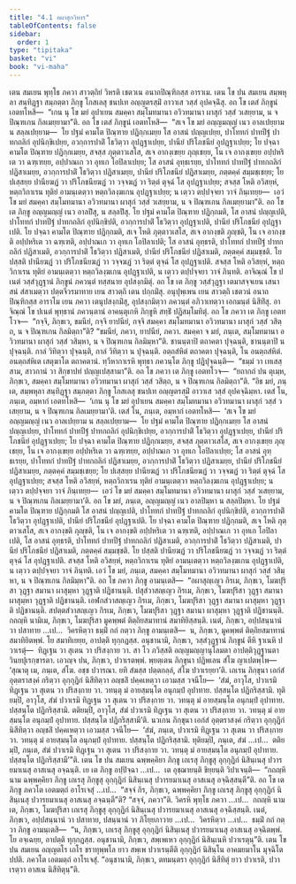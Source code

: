 ```yaml
---
title: "4.1 อผาสุกวิหาร"
tableOfContents: false
sidebar:
  order: 1
type: "tipitaka"
basket: "vi"
book: "vi-maha"
---
```



<DynamicBreadcrumb />

<Division number="209" book="vi-maha">

<Paragraph number="953" book="vi-maha">
เตน สมเยน พุทฺโธ ภควา สาวตฺถิยํ วิหรติ เชตวเน อนาถปิณฺฑิกสฺส อาราเม. เตน โข ปน สมเยน สมฺพหุลา สนฺทิฏฺฐา สมฺภตฺตา ภิกฺขู โกสเลสุ ชนปเท อญฺญตรสฺมิํ อาวาเส วสฺสํ อุปคจฺฉิํสุ. อถ โข เตสํ ภิกฺขูนํ เอตทโหสิ—  “เกน นุ โข มยํ อุปาเยน สมคฺคา สมฺโมทมานา อวิวทมานา ผาสุกํ วสฺสํ วเสยฺยาม, น จ ปิณฺฑเกน กิลเมยฺยามา”ติ. อถ โข เตสํ ภิกฺขูนํ เอตทโหสิ—  “สเจ โข มยํ อญฺญมญฺญํ เนว อาลเปยฺยาม น สลฺลเปยฺยาม—  โย ปฐมํ คามโต ปิณฺฑาย ปฏิกฺกเมยฺย โส อาสนํ ปญฺญเปยฺย, ปาโททกํ ปาทปีฐํ ปาทกถลิกํ อุปนิกฺขิเปยฺย, อวกฺการปาติํ โธวิตฺวา อุปฏฺฐาเปยฺย, ปานียํ ปริโภชนียํ อุปฏฺฐาเปยฺย; โย ปจฺฉา คามโต ปิณฺฑาย ปฏิกฺกเมยฺย, สจสฺส ภุตฺตาวเสโส, สเจ อากงฺเขยฺย ภุญฺเชยฺย, โน เจ อากงฺเขยฺย อปฺปหริเต วา ฉฑฺเฑยฺย, อปฺปาณเก วา อุทเก โอปิลาเปยฺย; โส อาสนํ อุทฺธเรยฺย, ปาโททกํ ปาทปีฐํ ปาทกถลิกํ ปฏิสาเมยฺย, อวกฺการปาติํ โธวิตฺวา ปฏิสาเมยฺย, ปานียํ ปริโภชนียํ ปฏิสาเมยฺย, ภตฺตคฺคํ สมฺมชฺเชยฺย; โย ปเสฺสยฺย ปานียฆฏํ วา ปริโภชนียฆฏํ วา วจฺจฆฏํ วา ริตฺตํ ตุจฺฉํ โส อุปฏฺฐาเปยฺย; สจสฺส โหติ อวิสยฺหํ, หตฺถวิกาเรน ทุติยํ อามนฺเตตฺวา หตฺถวิลงฺฆเกน อุปฏฺฐาเปยฺย; น เตฺวว ตปฺปจฺจยา วาจํ ภินฺเทยฺย—  เอวํ โข มยํ สมคฺคา สมฺโมทมานา อวิวทมานา ผาสุกํ วสฺสํ วเสยฺยาม, น จ ปิณฺฑเกน กิลเมยฺยามา”ติ.
</Paragraph>

<Paragraph number="954" book="vi-maha">
อถ โข เต ภิกฺขู อญฺญมญฺญํ เนว อาลปิํสุ, น สลฺลปิํสุ. โย ปฐมํ คามโต ปิณฺฑาย ปฏิกฺกมติ, โส อาสนํ ปญฺญเปติ, ปาโททกํ ปาทปีฐํ ปาทกถลิกํ อุปนิกฺขิปติ, อวกฺการปาติํ โธวิตฺวา อุปฏฺฐาเปติ, ปานียํ ปริโภชนียํ อุปฏฺฐาเปติ. โย ปจฺฉา คามโต ปิณฺฑาย ปฏิกฺกมติ, สเจ โหติ ภุตฺตาวเสโส, สเจ อากงฺขติ ภุญฺชติ, โน เจ อากงฺขติ อปฺปหริเต วา ฉฑฺเฑติ, อปฺปาณเก วา อุทเก โอปิลาเปติ; โส อาสนํ อุทฺธรติ, ปาโททกํ ปาทปีฐํ ปาทกถลิกํ ปฏิสาเมติ, อวกฺการปาติํ โธวิตฺวา ปฏิสาเมติ, ปานียํ ปริโภชนียํ ปฏิสาเมติ, ภตฺตคฺคํ สมฺมชฺชติ. โย ปสฺสติ ปานียฆฏํ วา ปริโภชนียฆฏํ วา วจฺจฆฏํ วา ริตฺตํ ตุจฺฉํ โส อุปฏฺฐาเปติ. สจสฺส โหติ อวิสยฺหํ, หตฺถวิกาเรน ทุติยํ อามนฺเตตฺวา หตฺถวิลงฺฆเกน อุปฏฺฐาเปติ, น เตฺวว ตปฺปจฺจยา วาจํ ภินฺทติ.
</Paragraph>

<Paragraph number="955" book="vi-maha">
อาจิณฺณํ โข ปเนตํ วสฺสํวุฏฺฐานํ ภิกฺขูนํ ภควนฺตํ ทสฺสนาย อุปสงฺกมิตุํ. อถ โข เต ภิกฺขู วสฺสํวุฏฺฐา เตมาสจฺจเยน เสนาสนํ สํสาเมตฺวา ปตฺตจีวรมาทาย เยน สาวตฺถิ เตน ปกฺกมิํสุ. อนุปุพฺเพน เยน สาวตฺถิ เชตวนํ อนาถปิณฺฑิกสฺส อาราโม เยน ภควา เตนุปสงฺกมิํสุ, อุปสงฺกมิตฺวา ภควนฺตํ อภิวาเทตฺวา เอกมนฺตํ นิสีทิํสุ. อาจิณฺณํ โข ปเนตํ พุทฺธานํ ภควนฺตานํ อาคนฺตุเกหิ ภิกฺขูหิ สทฺธิํ ปฏิสมฺโมทิตุํ. อถ โข ภควา เต ภิกฺขู เอตทโวจ—  “กจฺจิ, ภิกฺขเว, ขมนียํ, กจฺจิ ยาปนียํ, กจฺจิ สมคฺคา สมฺโมทมานา อวิวทมานา ผาสุกํ วสฺสํ วสิตฺถ, น จ ปิณฺฑเกน กิลมิตฺถา”ติ? “ขมนียํ, ภควา, ยาปนียํ, ภควา. สมคฺคา จ มยํ, ภนฺเต, สมฺโมทมานา อวิวทมานา ผาสุกํ วสฺสํ วสิมฺหา, น จ ปิณฺฑเกน กิลมิมฺหา”ติ. ชานนฺตาปิ ตถาคตา ปุจฺฉนฺติ, ชานนฺตาปิ น ปุจฺฉนฺติ. กาลํ วิทิตฺวา ปุจฺฉนฺติ, กาลํ วิทิตฺวา น ปุจฺฉนฺติ. อตฺถสํหิตํ ตถาคตา ปุจฺฉนฺติ, โน อนตฺถสํหิตํ. อนตฺถสํหิเต เสตุฆาโต ตถาคตานํ. ทฺวีหากาเรหิ พุทฺธา ภควนฺโต ภิกฺขู ปฏิปุจฺฉนฺติ—  “ธมฺมํ วา เทเสสฺสาม, สาวกานํ วา สิกฺขาปทํ ปญฺญเปสฺสามา”ติ. อถ โข ภควา เต ภิกฺขู เอตทโวจ—  “ยถากถํ ปน ตุเมฺห, ภิกฺขเว, สมคฺคา สมฺโมทมานา อวิวทมานา ผาสุกํ วสฺสํ วสิตฺถ, น จ ปิณฺฑเกน กิลมิตฺถา”ติ.
</Paragraph>

<Paragraph number="956" book="vi-maha">
“อิธ มยํ, ภนฺเต, สมฺพหุลา สนฺทิฏฺฐา สมฺภตฺตา ภิกฺขู โกสเลสุ ชนปเท อญฺญตรสฺมิํ อาวาเส วสฺสํ อุปคจฺฉิมฺหา. เตสํ โน, ภนฺเต, อมฺหากํ เอตทโหสิ—  ‘เกน นุ โข มยํ อุปาเยน สมคฺคา สมฺโมทมานา อวิวทมานา ผาสุกํ วสฺสํ วเสยฺยาม, น จ ปิณฺฑเกน กิลเมยฺยามา’ติ. เตสํ โน, ภนฺเต, อมฺหากํ เอตทโหสิ—  ‘สเจ โข มยํ อญฺญมญฺญํ เนว อาลเปยฺยาม น สลฺลเปยฺยาม—  โย ปฐมํ คามโต ปิณฺฑาย ปฏิกฺกเมยฺย โส อาสนํ ปญฺญเปยฺย, ปาโททกํ ปาทปีฐํ ปาทกถลิกํ อุปนิกฺขิเปยฺย, อวกฺการปาติํ โธวิตฺวา อุปฏฺฐาเปยฺย, ปานียํ ปริโภชนียํ อุปฏฺฐาเปยฺย; โย ปจฺฉา คามโต ปิณฺฑาย ปฏิกฺกเมยฺย, สจสฺส ภุตฺตาวเสโส, สเจ อากงฺเขยฺย ภุญฺเชยฺย, โน เจ อากงฺเขยฺย อปฺปหริเต วา ฉฑฺเฑยฺย, อปฺปาณเก วา อุทเก โอปิลาเปยฺย; โส อาสนํ อุทฺธเรยฺย, ปาโททกํ ปาทปีฐํ ปาทกถลิกํ ปฏิสาเมยฺย, อวกฺการปาติํ โธวิตฺวา ปฏิสาเมยฺย, ปานียํ ปริโภชนียํ ปฏิสาเมยฺย, ภตฺตคฺคํ สมฺมชฺเชยฺย; โย ปเสฺสยฺย ปานียฆฏํ วา ปริโภชนียฆฏํ วา วจฺจฆฏํ วา ริตฺตํ ตุจฺฉํ โส อุปฏฺฐาเปยฺย; สจสฺส โหติ อวิสยฺหํ, หตฺถวิกาเรน ทุติยํ อามนฺเตตฺวา หตฺถวิลงฺฆเกน อุปฏฺฐาเปยฺย; น เตฺวว ตปฺปจฺจยา วาจํ ภินฺเทยฺย—  เอวํ โข มยํ สมคฺคา สมฺโมทมานา อวิวทมานา ผาสุกํ วสฺสํ วเสยฺยาม, น จ ปิณฺฑเกน กิลเมยฺยามา’ติ. อถ โข มยํ, ภนฺเต, อญฺญมญฺญํ เนว อาลปิมฺหา น สลฺลปิมฺหา. โย ปฐมํ คามโต ปิณฺฑาย ปฏิกฺกมติ โส อาสนํ ปญฺญเปติ, ปาโททกํ ปาทปีฐํ ปาทกถลิกํ อุปนิกฺขิปติ, อวกฺการปาติํ โธวิตฺวา อุปฏฺฐาเปติ, ปานียํ ปริโภชนียํ อุปฏฺฐาเปติ. โย ปจฺฉา คามโต ปิณฺฑาย ปฏิกฺกมติ, สเจ โหติ ภุตฺตาวเสโส, สเจ อากงฺขติ ภุญฺชติ, โน เจ อากงฺขติ อปฺปหริเต วา ฉฑฺเฑติ, อปฺปาณเก วา อุทเก โอปิลาเปติ, โส อาสนํ อุทฺธรติ, ปาโททกํ ปาทปีฐํ ปาทกถลิกํ ปฏิสาเมติ, อวกฺการปาติํ โธวิตฺวา ปฏิสาเมติ, ปานียํ ปริโภชนียํ ปฏิสาเมติ, ภตฺตคฺคํ สมฺมชฺชติ. โย ปสฺสติ ปานียฆฏํ วา ปริโภชนียฆฏํ วา วจฺจฆฏํ วา ริตฺตํ ตุจฺฉํ โส อุปฏฺฐาเปติ. สจสฺส โหติ อวิสยฺหํ, หตฺถวิกาเรน ทุติยํ อามนฺเตตฺวา หตฺถวิลงฺฆเกน อุปฏฺฐาเปติ, น เตฺวว ตปฺปจฺจยา วาจํ ภินฺทติ. เอวํ โข มยํ, ภนฺเต, สมคฺคา สมฺโมทมานา อวิวทมานา ผาสุกํ วสฺสํ วสิมฺหา, น จ ปิณฺฑเกน กิลมิมฺหา”ติ.
</Paragraph>

<Paragraph number="957" book="vi-maha">
อถ โข ภควา ภิกฺขู อามนฺเตสิ—  “อผาสุญฺเญว กิรเม, ภิกฺขเว, โมฆปุริสา วุฏฺฐา สมานา ผาสุมฺหา วุฏฺฐาติ ปฏิชานนฺติ. ปสุสํวาสญฺเญว กิรเม, ภิกฺขเว, โมฆปุริสา วุฏฺฐา สมานา ผาสุมฺหา วุฏฺฐาติ ปฏิชานนฺติ. เอฬกสํวาสญฺเญว กิรเม, ภิกฺขเว, โมฆปุริสา วุฏฺฐา สมานา ผาสุมฺหา วุฏฺฐาติ ปฏิชานนฺติ. สปตฺตสํวาสญฺเญว กิรเม, ภิกฺขเว, โมฆปุริสา วุฏฺฐา สมานา ผาสุมฺหา วุฏฺฐาติ ปฏิชานนฺติ. กถญฺหิ นามิเม, ภิกฺขเว, โมฆปุริสา มูคพฺพตํ ติตฺถิยสมาทานํ สมาทิยิสฺสนฺติ. เนตํ, ภิกฺขเว, อปฺปสนฺนานํ วา ปสาทาย …เป…  วิครหิตฺวา ธมฺมิํ กถํ กตฺวา ภิกฺขู อามนฺเตสิ—  น, ภิกฺขเว, มูคพฺพตํ ติตฺถิยสมาทานํ สมาทิยิตพฺพํ. โย สมาทิเยยฺย, อาปตฺติ ทุกฺกฏสฺส. อนุชานามิ, ภิกฺขเว, วสฺสํวุฏฺฐานํ ภิกฺขูนํ ตีหิ ฐาเนหิ ปวาเรตุํ—  ทิฏฺเฐน วา สุเตน วา ปริสงฺกาย วา. สา โว ภวิสฺสติ อญฺญมญฺญานุโลมตา อาปตฺติวุฏฺฐานตา วินยปุเรกฺขารตา. เอวญฺจ ปน, ภิกฺขเว, ปวาเรตพฺพํ. พฺยตฺเตน ภิกฺขุนา ปฏิพเลน สํโฆ ญาเปตพฺโพ—
</Paragraph>

</Division>
<Division number="210" book="vi-maha">

<Paragraph number="958" book="vi-maha">
‘สุณาตุ เม, ภนฺเต, สํโฆ. อชฺช ปวารณา. ยทิ สํฆสฺส ปตฺตกลฺลํ, สํโฆ ปวาเรยฺยา’ติ.
</Paragraph>

<Paragraph number="959" book="vi-maha">
เถเรน ภิกฺขุนา เอกํสํ อุตฺตราสงฺคํ กริตฺวา อุกฺกุฏิกํ นิสีทิตฺวา อญฺชลิํ ปคฺคเหตฺวา เอวมสฺส วจนีโย—  ‘สํฆํ, อาวุโส, ปวาเรมิ ทิฏฺเฐน วา สุเตน วา ปริสงฺกาย วา. วทนฺตุ มํ อายสฺมนฺโต อนุกมฺปํ อุปาทาย. ปสฺสนฺโต ปฏิกริสฺสามิ. ทุติยมฺปิ, อาวุโส, สํฆํ ปวาเรมิ ทิฏฺเฐน วา สุเตน วา ปริสงฺกาย วา. วทนฺตุ มํ อายสฺมนฺโต อนุกมฺปํ อุปาทาย. ปสฺสนฺโต ปฏิกริสฺสามิ. ตติยมฺปิ, อาวุโส, สํฆํ ปวาเรมิ ทิฏฺเฐน วา สุเตน วา ปริสงฺกาย วา. วทนฺตุ มํ อายสฺมนฺโต อนุกมฺปํ อุปาทาย. ปสฺสนฺโต ปฏิกริสฺสามี’ติ.
</Paragraph>

<Paragraph number="960" book="vi-maha">
นวเกน ภิกฺขุนา เอกํสํ อุตฺตราสงฺคํ กริตฺวา อุกฺกุฏิกํ นิสีทิตฺวา อญฺชลิํ ปคฺคเหตฺวา เอวมสฺส วจนีโย—  ‘สํฆํ, ภนฺเต, ปวาเรมิ ทิฏฺเฐน วา สุเตน วา ปริสงฺกาย วา. วทนฺตุ มํ อายสฺมนฺโต อนุกมฺปํ อุปาทาย. ปสฺสนฺโต ปฏิกริสฺสามิ. ทุติยมฺปิ, ภนฺเต, สํฆํ …เป…  ตติยมฺปิ, ภนฺเต, สํฆํ ปวาเรมิ ทิฏฺเฐน วา สุเตน วา ปริสงฺกาย วา. วทนฺตุ มํ อายสฺมนฺโต อนุกมฺปํ อุปาทาย. ปสฺสนฺโต ปฏิกริสฺสามี’”ติ.
</Paragraph>

</Division>
<Division number="211" book="vi-maha">

<Paragraph number="961" book="vi-maha">
เตน โข ปน สมเยน ฉพฺพคฺคิยา ภิกฺขู เถเรสุ ภิกฺขูสุ อุกฺกุฏิกํ นิสินฺเนสุ ปวารยมาเนสุ อาสเนสุ อจฺฉนฺติ. เย เต ภิกฺขู อปฺปิจฺฉา …เป…  เต อุชฺฌายนฺติ ขิยฺยนฺติ วิปาเจนฺติ—  “กถญฺหิ นาม ฉพฺพคฺคิยา ภิกฺขู เถเรสุ ภิกฺขูสุ อุกฺกุฏิกํ นิสินฺเนสุ ปวารยมาเนสุ อาสเนสุ อจฺฉิสฺสนฺตี”ติ. อถ โข เต ภิกฺขู ภควโต เอตมตฺถํ อาโรเจสุํ …เป…  “สจฺจํ กิร, ภิกฺขเว, ฉพฺพคฺคิยา ภิกฺขู เถเรสุ ภิกฺขูสุ อุกฺกุฏิกํ นิสินฺเนสุ ปวารยมาเนสุ อาสเนสุ อจฺฉนฺตี”ติ? “สจฺจํ, ภควา”ติ. วิครหิ พุทฺโธ ภควา …เป…  กถญฺหิ นาม เต, ภิกฺขเว, โมฆปุริสา เถเรสุ ภิกฺขูสุ อุกฺกุฏิกํ นิสินฺเนสุ ปวารยมาเนสุ อาสเนสุ อจฺฉิสฺสนฺติ. เนตํ, ภิกฺขเว, อปฺปสนฺนานํ วา ปสาทาย, ปสนฺนานํ วา ภิโยฺยภาวาย …เป…  วิครหิตฺวา …เป…  ธมฺมิํ กถํ กตฺวา ภิกฺขู อามนฺเตสิ—  “น, ภิกฺขเว, เถเรสุ ภิกฺขูสุ อุกฺกุฏิกํ นิสินฺเนสุ ปวารยมาเนสุ อาสเนสุ อจฺฉิตพฺพํ. โย อจฺเฉยฺย, อาปตฺติ ทุกฺกฏสฺส. อนุชานามิ, ภิกฺขเว, สพฺเพเหว อุกฺกุฏิกํ นิสินฺเนหิ ปวาเรตุนฺ”ติ.
</Paragraph>

<Paragraph number="962" book="vi-maha">
เตน โข ปน สมเยน อญฺญตโร เถโร ชราทุพฺพโล ยาว สพฺเพ ปวาเรนฺตีติ อุกฺกุฏิกํ นิสินฺโน อาคมยมาโน มุจฺฉิโต ปปติ. ภควโต เอตมตฺถํ อาโรเจสุํ. “อนุชานามิ, ภิกฺขเว, ตทมนฺตรา อุกฺกุฏิกํ นิสีทิตุํ ยาว ปวาเรติ, ปวาเรตฺวา อาสเน นิสีทิตุนฺ”ติ.
</Paragraph>
</Division>